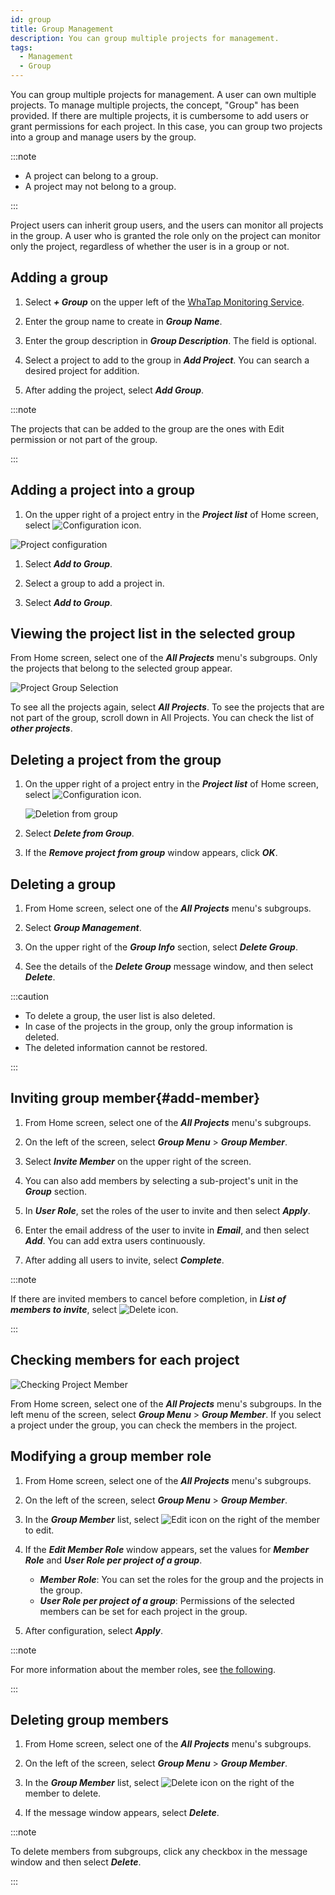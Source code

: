 ```yaml
---
id: group
title: Group Management
description: You can group multiple projects for management.
tags:
  - Management
  - Group
---
```


You can group multiple projects for management. A user can own multiple projects. To manage multiple projects, the concept, "Group" has been provided. If there are multiple projects, it is cumbersome to add users or grant permissions for each project. In this case, you can group two projects into a group and manage users by the group.

:::note

-   A project can belong to a group.
-   A project may not belong to a group.

:::

Project users can inherit group users, and the users can monitor all projects in the group. A user who is granted the role only on the project can monitor only the project, regardless of whether the user is in a group or not.

## Adding a group

1.  Select **_+ Group_** on the upper left of the [WhaTap Monitoring Service](https://service.whatap.io).

2.  Enter the group name to create in **_Group Name_**.

3.  Enter the group description in **_Group Description_**. The field is optional.

4.  Select a project to add to the group in **_Add Project_**. You can search a desired project for addition.

5.  After adding the project, select **_Add Group_**.

:::note

The projects that can be added to the group are the ones with Edit permission or not part of the group.

:::

## Adding a project into a group

1.  On the upper right of a project entry in the **_Project list_** of Home screen, select ![Configuration icon](/img/ico-setting.svg). 

  ![Project configuration](/img/project-add-group.png)

1.  Select **_Add to Group_**.

2.  Select a group to add a project in.

3.  Select **_Add to Group_**.

## Viewing the project list in the selected group

From Home screen, select one of the **_All Projects_** menu's subgroups. Only the projects that belong to the selected group appear.

![Project Group Selection](/img/project-select-group.png)

To see all the projects again, select **_All Projects_**. To see the projects that are not part of the group, scroll down in All Projects. You can check the list of **_other projects_**.

## Deleting a project from the group

1.  On the upper right of a project entry in the **_Project list_** of Home screen, select ![Configuration icon](/img/ico-setting.svg). 

    ![Deletion from group](/img/remove-project-from-group.png)

2.  Select **_Delete from Group_**.

3.  If the **_Remove project from group_** window appears, click **_OK_**.

## Deleting a group

1.  From Home screen, select one of the **_All Projects_** menu's subgroups.

2.  Select **_Group Management_**.

3.  On the upper right of the **_Group Info_** section, select **_Delete Group_**.

4.  See the details of the **_Delete Group_** message window, and then select **_Delete_**.

:::caution

-   To delete a group, the user list is also deleted. 
-   In case of the projects in the group, only the group information is deleted. 
-   The deleted information cannot be restored.

:::

## Inviting group member{#add-member}

1.  From Home screen, select one of the **_All Projects_** menu's subgroups.

2.  On the left of the screen, select **_Group Menu_** > **_Group Member_**.

3.  Select **_Invite Member_** on the upper right of the screen.

4.  You can also add members by selecting a sub-project's unit in the **_Group_** section.

5.  In **_User Role_**, set the roles of the user to invite and then select **_Apply_**.

6.  Enter the email address of the user to invite in **_Email_**, and then select **_Add_**. You can add extra users continuously.

7.  After adding all users to invite, select **_Complete_**.

:::note

If there are invited members to cancel before completion, in **_List of members to invite_**, select ![Delete icon](/img/ico-trash-red.svg).

:::

## Checking members for each project

![Checking Project Member](/img/group-memer-by-project.png)

From Home screen, select one of the **_All Projects_** menu's subgroups. In the left menu of the screen, select **_Group Menu_** > **_Group Member_**. If you select a project under the group, you can check the members in the project.

## Modifying a group member role

1.  From Home screen, select one of the **_All Projects_** menu's subgroups.

2.  On the left of the screen, select **_Group Menu_** > **_Group Member_**.

3.  In the **_Group Member_** list, select ![Edit icon](/img/ico-edit.svg) on the right of the member to edit. 

4.  If the **_Edit Member Role_** window appears, set the values for **_Member Role_** and **_User Role per project of a group_**.

    -   **_Member Role_**: You can set the roles for the group and the projects in the group.
    -   **_User Role per project of a group_**: Permissions of the selected members can be set for each project in the group.

5.  After configuration, select **_Apply_**.

:::note

For more information about the member roles, see [the following](../project/project-structure#project-auth).

:::

## Deleting group members

1.  From Home screen, select one of the **_All Projects_** menu's subgroups.

2.  On the left of the screen, select **_Group Menu_** > **_Group Member_**.

3.  In the **_Group Member_** list, select ![Delete icon](/img/ico-trash-red.svg) on the right of the member to delete.

4.  If the message window appears, select **_Delete_**.

:::note

To delete members from subgroups, click any checkbox in the message window and then select **_Delete_**.

:::
